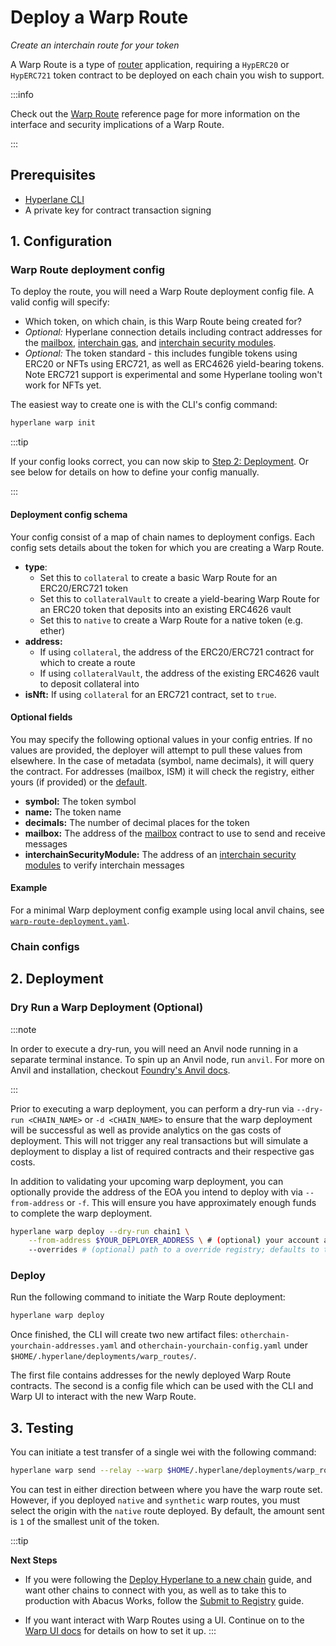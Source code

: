 
# Deploy a Warp Route

_Create an interchain route for your token_

A Warp Route is a type of [router](docs/reference/libraries/router.mdx) application, requiring a `HypERC20` or `HypERC721` token contract to be deployed on each chain you wish to support.

:::info

Check out the [Warp Route](/docs/reference/applications/warp-routes) reference page for more information on the interface and security implications of a Warp Route.

:::

## Prerequisites

* [Hyperlane CLI](/docs/reference/cli.mdx)
* A private key for contract transaction signing

## 1. Configuration

### Warp Route deployment config

To deploy the route, you will need a Warp Route deployment config file. A valid config will specify:
* Which token, on which chain, is this Warp Route being created for?
* _Optional:_ Hyperlane connection details including contract addresses for the [mailbox](/docs/reference/messaging/messaging-interface.mdx), [interchain gas](/docs/reference/hooks/interchain-gas.mdx), and [interchain security modules](/docs/reference/ISM/specify-your-ISM.mdx).
* _Optional:_ The token standard - this includes fungible tokens using ERC20 or NFTs using ERC721, as well as ERC4626 yield-bearing tokens. Note ERC721 support is experimental and some Hyperlane tooling won't work for NFTs yet.

The easiest way to create one is with the CLI's config command:

```bash
hyperlane warp init
```

:::tip

If your config looks correct, you can now skip to [Step 2: Deployment](#2-deployment).
Or see below for details on how to define your config manually.

:::

#### Deployment config schema

Your config consist of a map of chain names to deployment configs. Each config sets details about the token for which you are creating a Warp Route.

* **type**:
    - Set this to `collateral` to create a basic Warp Route for an ERC20/ERC721 token
    - Set this to `collateralVault` to create a yield-bearing Warp Route for an ERC20 token that deposits into an existing ERC4626 vault
    - Set this to `native` to create a Warp Route for a native token (e.g. ether)
* **address:**
    - If using `collateral`, the address of the ERC20/ERC721 contract for which to create a route
    - If using `collateralVault`, the address of the existing ERC4626 vault to deposit collateral into
* **isNft:** If using `collateral` for an ERC721 contract, set to `true`.

#### Optional fields

You may specify the following optional values in your config entries. If no values are provided, the deployer will attempt to pull these values from elsewhere. In the case of metadata (symbol, name decimals), it will query the contract. For addresses (mailbox, ISM) it will check the registry, either yours (if provided) or the [default](/docs/reference/registries#default-registry).

* **symbol:** The token symbol
* **name:** The token name
* **decimals:** The number of decimal places for the token
* **mailbox:** The address of the [mailbox](/docs/reference/messaging/messaging-interface.mdx) contract to use to send and receive messages
* **interchainSecurityModule:** The address of an [interchain security modules](/docs/reference/ISM/specify-your-ISM.mdx) to verify interchain messages

#### Example

For a minimal Warp deployment config example using local anvil chains, see [`warp-route-deployment.yaml`](https://github.com/hyperlane-xyz/hyperlane-monorepo/blob/main/typescript/cli/examples/warp-route-deployment.yaml).

### Chain configs

<CliChainsPartial />

## 2. Deployment

### Dry Run a Warp Deployment (Optional)

:::note

In order to execute a dry-run, you will need an Anvil node running in a separate terminal instance.
To spin up an Anvil node, run `anvil`.
For more on Anvil and installation, checkout [Foundry's Anvil docs](https://book.getfoundry.sh/anvil/).

:::

Prior to executing a warp deployment, you can perform a dry-run via `--dry-run <CHAIN_NAME>`  or `-d <CHAIN_NAME>` to ensure that the warp deployment will be successful as well as provide analytics on the gas costs of deployment. This will not trigger any real transactions but will simulate a deployment to display a list of required contracts and their respective gas costs.

In addition to validating your upcoming warp deployment, you can optionally provide the address of the EOA you intend to deploy with via `--from-address` or `-f`.
This will ensure you have approximately enough funds to complete the warp deployment.

```bash
hyperlane warp deploy --dry-run chain1 \
    --from-address $YOUR_DEPLOYER_ADDRESS \ # (optional) your account address to be impersonated via Anvil; defaults to the HYP_KEY env variable
    --overrides # (optional) path to a override registry; defaults to the local ./ path
```

### Deploy

Run the following command to initiate the Warp Route deployment:

```bash
hyperlane warp deploy
```

Once finished, the CLI will create two new artifact files: `otherchain-yourchain-addresses.yaml` and `otherchain-yourchain-config.yaml` under `$HOME/.hyperlane/deployments/warp_routes/`. 

The first file contains addresses for the newly deployed Warp Route contracts. The second is a config file which can be used with the CLI and Warp UI to interact with the new Warp Route.

## 3. Testing

You can initiate a test transfer of a single wei with the following command:

```bash
hyperlane warp send --relay --warp $HOME/.hyperlane/deployments/warp_routes/TOKEN/corechain-yourchain-config.yaml
```

You can test in either direction between where you have the warp route set. However, if you deployed `native` and `synthetic` warp routes, you must select the origin with the `native` route deployed. By default, the amount sent is `1` of the smallest unit of the token.

:::tip

**Next Steps**

- If you were following the [Deploy Hyperlane to a new chain](/docs/deploy-hyperlane#3-warp-route) guide, and want other chains to connect with you, as well as to take this to production with Abacus Works, follow the [Submit to Registry](/docs/deploy-hyperlane#4-submit-to-registry) guide.

- If you want interact with Warp Routes using a UI. Continue on to the [Warp UI docs](/docs/guides/deploy-warp-route-UI.mdx) for details on how to set it up.
:::
